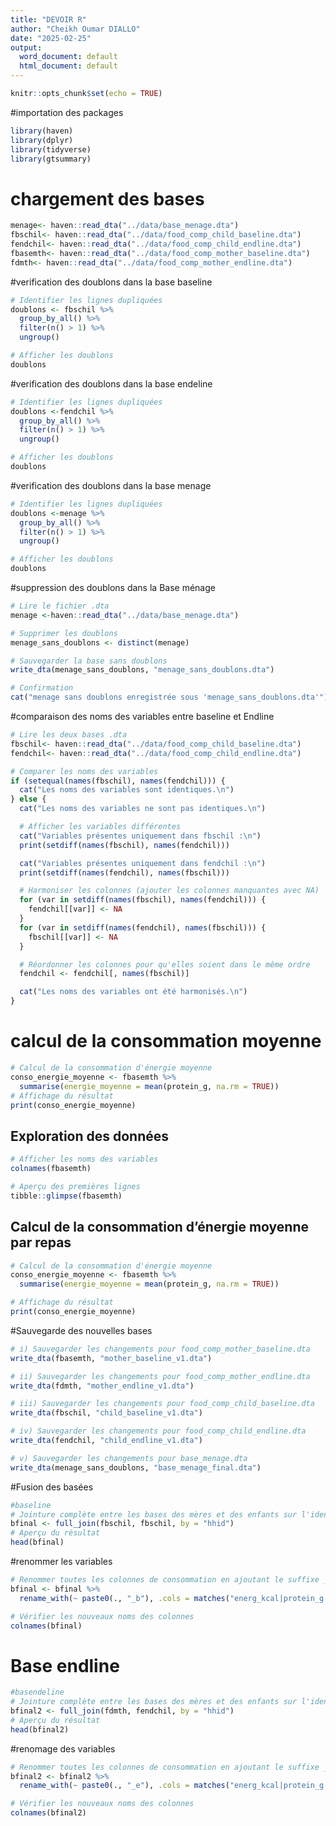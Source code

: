 ---
title: "DEVOIR R"
author: "Cheikh Oumar DIALLO"
date: "2025-02-25"
output:
  word_document: default
  html_document: default
---

```{r setup, include=FALSE}
knitr::opts_chunk$set(echo = TRUE)
```
#importation des packages
```{r}

library(haven)
library(dplyr)
library(tidyverse)
library(gtsummary)
```
# chargement des bases
```{r}
menage<- haven::read_dta("../data/base_menage.dta")
fbschil<- haven::read_dta("../data/food_comp_child_baseline.dta")
fendchil<- haven::read_dta("../data/food_comp_child_endline.dta")
fbasemth<- haven::read_dta("../data/food_comp_mother_baseline.dta")
fdmth<- haven::read_dta("../data/food_comp_mother_endline.dta")

```
#verification des doublons dans la base baseline
```{r}
# Identifier les lignes dupliquées
doublons <- fbschil %>%
  group_by_all() %>%
  filter(n() > 1) %>%
  ungroup()

# Afficher les doublons
doublons

```
#verification des doublons dans la base endeline
```{r}
# Identifier les lignes dupliquées
doublons <-fendchil %>%
  group_by_all() %>%
  filter(n() > 1) %>%
  ungroup()

# Afficher les doublons
doublons

```
#verification des doublons dans la base menage
```{r}
# Identifier les lignes dupliquées
doublons <-menage %>%
  group_by_all() %>%
  filter(n() > 1) %>%
  ungroup()

# Afficher les doublons
doublons
```
#suppression des doublons dans la Base ménage
```{r}
# Lire le fichier .dta
menage <-haven::read_dta("../data/base_menage.dta")

# Supprimer les doublons
menage_sans_doublons <- distinct(menage)

# Sauvegarder la base sans doublons
write_dta(menage_sans_doublons, "menage_sans_doublons.dta")

# Confirmation
cat("menage sans doublons enregistrée sous 'menage_sans_doublons.dta'")
```
#comparaison des noms des variables entre baseline et Endline
```{r}
# Lire les deux bases .dta
fbschil<- haven::read_dta("../data/food_comp_child_baseline.dta")
fendchil<- haven::read_dta("../data/food_comp_child_endline.dta")

# Comparer les noms des variables
if (setequal(names(fbschil), names(fendchil))) {
  cat("Les noms des variables sont identiques.\n")
} else {
  cat("Les noms des variables ne sont pas identiques.\n")

  # Afficher les variables différentes
  cat("Variables présentes uniquement dans fbschil :\n")
  print(setdiff(names(fbschil), names(fendchil)))

  cat("Variables présentes uniquement dans fendchil :\n")
  print(setdiff(names(fendchil), names(fbschil)))

  # Harmoniser les colonnes (ajouter les colonnes manquantes avec NA)
  for (var in setdiff(names(fbschil), names(fendchil))) {
    fendchil[[var]] <- NA
  }
  for (var in setdiff(names(fendchil), names(fbschil))) {
    fbschil[[var]] <- NA
  }

  # Réordonner les colonnes pour qu'elles soient dans le même ordre
  fendchil <- fendchil[, names(fbschil)]

  cat("Les noms des variables ont été harmonisés.\n")
}

```
# calcul de la consommation moyenne
```{r}
# Calcul de la consommation d'énergie moyenne
conso_energie_moyenne <- fbasemth %>%
  summarise(energie_moyenne = mean(protein_g, na.rm = TRUE))
# Affichage du résultat
print(conso_energie_moyenne)

```

## Exploration des données

```{r}
# Afficher les noms des variables
colnames(fbasemth)

# Aperçu des premières lignes
tibble::glimpse(fbasemth)
```

## Calcul de la consommation d'énergie moyenne par repas

```{r}
# Calcul de la consommation d'énergie moyenne
conso_energie_moyenne <- fbasemth %>%
  summarise(energie_moyenne = mean(protein_g, na.rm = TRUE))

# Affichage du résultat
print(conso_energie_moyenne)
```
#Sauvegarde des nouvelles bases
```{r}
# i) Sauvegarder les changements pour food_comp_mother_baseline.dta
write_dta(fbasemth, "mother_baseline_v1.dta")

# ii) Sauvegarder les changements pour food_comp_mother_endline.dta
write_dta(fdmth, "mother_endline_v1.dta")

# iii) Sauvegarder les changements pour food_comp_child_baseline.dta
write_dta(fbschil, "child_baseline_v1.dta")

# iv) Sauvegarder les changements pour food_comp_child_endline.dta
write_dta(fendchil, "child_endline_v1.dta")

# v) Sauvegarder les changements pour base_menage.dta
write_dta(menage_sans_doublons, "base_menage_final.dta")
```
#Fusion des basées 
```{r}
#baseline
# Jointure complète entre les bases des mères et des enfants sur l'identifiant du ménage
bfinal <- full_join(fbschil, fbschil, by = "hhid")
# Aperçu du résultat
head(bfinal)
```
#renommer les variables
```{r}
# Renommer toutes les colonnes de consommation en ajoutant le suffixe _b
bfinal <- bfinal %>%
  rename_with(~ paste0(., "_b"), .cols = matches("energ_kcal|protein_g|lipid_tot_g|calcium_mg|iron_mg|vit_b6_mg|vit_b12_mcg|vit_c_mcg"))

# Vérifier les nouveaux noms des colonnes
colnames(bfinal)
```
# Base endline
```{r}
#basendeline
# Jointure complète entre les bases des mères et des enfants sur l'identifiant du ménage
bfinal2 <- full_join(fdmth, fendchil, by = "hhid")
# Aperçu du résultat
head(bfinal2)
```
#renomage des variables
```{r}
# Renommer toutes les colonnes de consommation en ajoutant le suffixe _e
bfinal2 <- bfinal2 %>%
  rename_with(~ paste0(., "_e"), .cols = matches("energ_kcal|protein_g|lipid_tot_g|calcium_mg|iron_mg|vit_b6_mg|vit_b12_mcg|vit_c_mcg"))

# Vérifier les nouveaux noms des colonnes
colnames(bfinal2)
```





